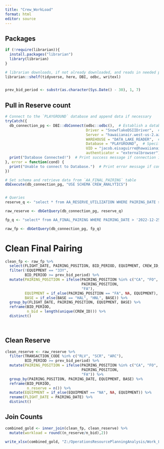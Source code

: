 ```yaml
---
title: "Crew_WorkLoad"
format: html
editor: source
---
```


## Packages
```r

if (!require(librarian)){
  install.packages("librarian")
  library(librarian)
}

# librarian downloads, if not already downloaded, and reads in needed packages
librarian::shelf(tidyverse, here, DBI, odbc, writexl)


prev_bid_period <- substr(as.character(Sys.Date() - 30), 1, 7)
```


## Pull in Reserve count 
```r
# Connect to the `PLAYGROUND` database and append data if necessary
tryCatch({
  db_connection_pg <- DBI::dbConnect(odbc::odbc(),  # Establish a database connection using ODBC for the playground database
                                     Driver = "SnowflakeDSIIDriver",  # Specify the Snowflake ODBC driver
                                     Server = "hawaiianair.west-us-2.azure.snowflakecomputing.com",  # Server address
                                     WAREHOUSE = "DATA_LAKE_READER",  # Specify the Snowflake warehouse
                                     Database = "PLAYGROUND",  # Specify the database name
                                     UID = "jacob.eisaguirre@hawaiianair.com",  # User ID for authentication
                                     authenticator = "externalbrowser")  # Use external browser for authentication
  print("Database Connected!")  # Print success message if connection is established
}, error = function(cond) {
  print("Unable to connect to Database.")  # Print error message if connection fails
})

# Set schema and retrieve data from `AA_FINAL_PAIRING` table
dbExecute(db_connection_pg, "USE SCHEMA CREW_ANALYTICS") 


# Queries
reserve_q <- "select * from AA_RESERVE_UTILIZATION WHERE PAIRING_DATE > '2022-12-25';"

raw_reserve <- dbGetQuery(db_connection_pg, reserve_q)

fp_q <- "select* from AA_FINAL_PAIRING WHERE PAIRING_DATE > '2022-12-25';"

raw_fp <- dbGetQuery(db_connection_pg, fp_q)

```

# Clean Final Pairing
```r

clean_fp <- raw_fp %>% 
  select(FLIGHT_DATE, PAIRING_POSITION, BID_PERIOD, EQUIPMENT, CREW_ID, BASE) %>% 
  filter(!EQUIPMENT == "33Y",
         BID_PERIOD >= prev_bid_period) %>% 
  mutate(PAIRING_POSITION = ifelse(PAIRING_POSITION %in% c("CA", "FO", "RO", "FA"),
                                   PAIRING_POSITION, 
                                   "FA"),
         EQUIPMENT = if_else(PAIRING_POSITION == "FA", NA, EQUIPMENT),
         BASE = if_else(BASE == "HAL", "HNL", BASE)) %>%
  group_by(FLIGHT_DATE, PAIRING_POSITION, EQUIPMENT, BASE) %>% 
  reframe(BID_PERIOD,
          n_bid = length(unique(CREW_ID))) %>% 
  distinct()
  
  

```


## Clean Reserve
```r

clean_reserve <- raw_reserve %>% 
  filter(TRANSACTION_CODE %in% c("RLV", "SCR", "ARC"),
         BID_PERIOD >= prev_bid_period) %>% 
  mutate(PAIRING_POSITION = ifelse(PAIRING_POSITION %in% c("CA", "FO", "RO", "FA"),
                                   PAIRING_POSITION, 
                                   "FA")) %>% 
  group_by(PAIRING_POSITION, PAIRING_DATE, EQUIPMENT, BASE) %>% 
  reframe(BID_PERIOD,
          n_reserve = n()) %>% 
  mutate(EQUIPMENT = if_else(EQUIPMENT == "NA", NA, EQUIPMENT)) %>% 
  rename(FLIGHT_DATE = PAIRING_DATE) %>% 
  distinct()


```

## Join Counts
```r

combined_gold <- inner_join(clean_fp, clean_reserve) %>% 
  mutate(workload = round((n_reserve/n_bid),2))

write_xlsx(combined_gold, "Z:/OperationsResourcePlanningAnalysis/Work_Load/workload_data.xlsx")


```
